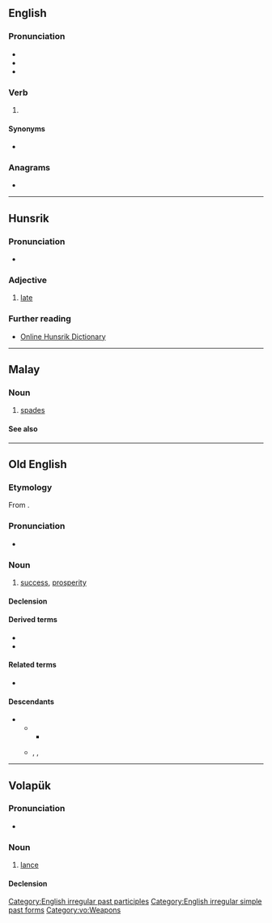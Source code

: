 {{also|spęd|SPED}}
==English==

===Pronunciation===
* {{IPA|en|/spɛd/}}
* {{audio|en|En-us-sped.ogg|Audio (US)}}
* {{rhymes|en|ɛd}}

===Verb===
{{head|en|verb form}}

# {{en-past of|speed}}

====Synonyms====
* {{l|en|speeded}}

===Anagrams===
* {{anagrams|en|a=deps|DEPs|EDPs|EPDs|PDEs|PEDs|deps|déps|peds}}

[[Category:English irregular past participles]]
[[Category:English irregular simple past forms]]

----

==Hunsrik==

===Pronunciation===
* {{IPA|hrx|/ʃpet/}}

===Adjective===
{{head|hrx|adjective}}

# [[late]]

===Further reading===
* [https://hunsriqueanoriograndense.wordpress.com/dicionario-werterbuch/ Online Hunsrik Dictionary]

----

==Malay==

===Noun===
{{head|ms|noun}}

# {{lb|ms|card games}} [[spades]] {{gloss|suit}}

====See also====
{{table:suits/ms}}

----

==Old English==

===Etymology===
{{dercat|ang|ine-pro}}
From {{inh|ang|gmw-pro|*spōdi|t=prosperity, success}}.

===Pronunciation===
* {{ang-IPA|spēd}}

===Noun===
{{ang-noun|head=spēd|f}}

# [[success]], [[prosperity]]

====Declension====
{{ang-decl-noun-i-f|spēd}}

====Derived terms====
* {{l|ang|spēdiġ}}
* {{l|ang|wuldorspēd}}

====Related terms====
* {{l|ang|spēdan}}

====Descendants====
* {{desc|enm|spede}}
** {{desc|en|speed}}
*** {{desc|tft|spit|bor=1}}
** {{desc|sco|sped}}, {{l|sco|spede}}, {{l|sco|speid}}

----

==Volapük==

===Pronunciation===
* {{IPA|vo|/ˈsped/}}

===Noun===
{{vo-noun}}

# [[lance]]

====Declension====
{{vo-decl-noun}}

[[Category:vo:Weapons]]
